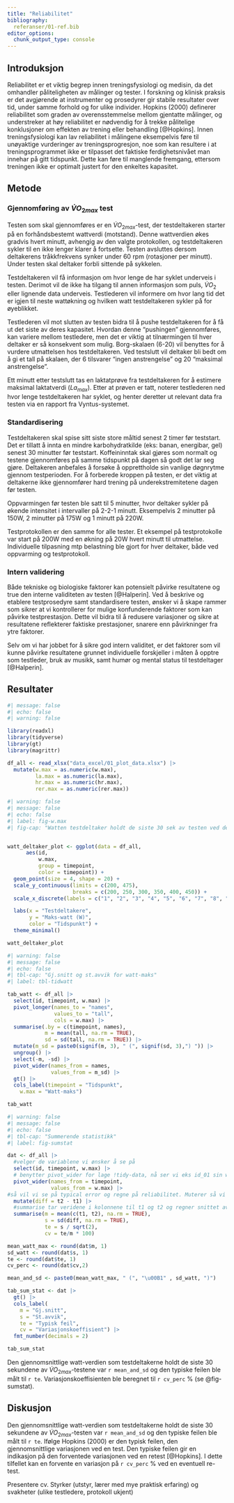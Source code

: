 ```yaml
---
title: "Reliabilitet"
bibliography: 
  referanser/01-ref.bib
editor_options: 
  chunk_output_type: console
---
```



## Introduksjon

Reliabilitet er et viktig begrep innen treningsfysiologi og medisin, da det omhandler påliteligheten av målinger og tester. I forskning og klinisk praksis er det avgjørende at instrumenter og prosedyrer gir stabile resultater over tid, under samme forhold og for ulike individer. Hopkins (2000) definerer reliabilitet som graden av overensstemmelse mellom gjentatte målinger, og understreker at høy reliabilitet er nødvendig for å trekke pålitelige konklusjoner om effekten av trening eller behandling [@Hopkins]. Innen treningsfysiologi kan lav reliabilitet i målingene eksempelvis føre til unøyaktige vurderinger av treningsprogresjon, noe som kan resultere i at treningsprogrammet ikke er tilpasset det faktiske ferdighetsnivået man innehar på gitt tidspunkt. Dette kan føre til manglende fremgang, ettersom treningen ikke er optimalt justert for den enkeltes kapasitet.

## Metode

### Gjennomføring av $\dot{V}O_{2max}$ test

Testen som skal gjennomføres er en $\dot{V}O_{2max}$-test, der testdeltakeren starter på en forhåndsbestemt wattverdi (motstand). Denne wattverdien økes gradvis hvert minutt, avhengig av den valgte protokollen, og testdeltakeren sykler til en ikke lenger klarer å fortsette. Testen avsluttes dersom deltakerens tråkkfrekvens synker under 60 rpm (rotasjoner per minutt). Under testen skal deltaker forbli sittende på sykkelen.

Testdeltakeren vil få informasjon om hvor lenge de har syklet underveis i testen. Derimot vil de ikke ha tilgang til annen informasjon som puls, $\dot{V}O_{2}$ eller lignende data underveis. Testlederen vil informere om hvor lang tid det er igjen til neste wattøkning og hvilken watt testdeltakeren sykler på for øyeblikket.

Testlederen vil mot slutten av testen bidra til å pushe testdeltakeren for å få ut det siste av deres kapasitet. Hvordan denne "pushingen" gjennomføres, kan variere mellom testledere, men det er viktig at tilnærmingen til hver deltaker er så konsekvent som mulig. Borg-skalaen (6-20) vil benyttes for å vurdere utmattelsen hos testdeltakeren. Ved testslutt vil deltaker bli bedt om å gi et tall på skalaen, der 6 tilsvarer "ingen anstrengelse" og 20 "maksimal anstrengelse".

Ett minutt etter testslutt tas en laktatprøve fra testdeltakeren for å estimere maksimal laktatverdi ($La_{max}$). Etter at prøven er tatt, noterer testlederen ned hvor lenge testdeltakeren har syklet, og henter deretter ut relevant data fra testen via en rapport fra Vyntus-systemet.

### Standardisering

Testdeltakeren skal spise sitt siste store måltid senest 2 timer før teststart. Det er tillatt å innta en mindre karbohydratkilde (eks: banan, energibar, gel) senest 30 minutter før teststart. Koffeininntak skal gjøres som normalt og testene gjennomføres på samme tidspunkt på dagen så godt det lar seg gjøre. Deltakeren anbefales å forsøke å opprettholde sin vanlige døgnrytme gjennom testperioden. For å forberede kroppen på testen, er det viktig at deltakerne ikke gjennomfører hard trening på underekstremitetene dagen før testen.

Oppvarmingen før testen ble satt til 5 minutter, hvor deltaker sykler på økende intensitet i intervaller på 2-2-1 minutt. Eksempelvis 2 minutter på 150W, 2 minutter på 175W og 1 minutt på 220W.

Testprotokollen er den samme for alle tester. Et eksempel på testprotokolle var start på 200W med en økning på 20W hvert minutt til utmattelse. Individuelle tilpasning mtp belastning ble gjort for hver deltaker, både ved oppvarming og testprotokoll.

### Intern validering

Både tekniske og biologiske faktorer kan potensielt påvirke resultatene og true den interne validiteten av testen [@Halperin]. Ved å beskrive og etablere testprosedyre samt standardisere testen, ønsker vi å skape rammer som sikrer at vi kontrollerer for mulige konfunderende faktorer som kan påvirke testprestasjon. Dette vil bidra til å redusere variasjoner og sikre at resultatene reflekterer faktiske prestasjoner, snarere enn påvirkninger fra ytre faktorer.

Selv om vi har jobbet for å sikre god intern validitet, er det faktorer som vil kunne påvirke resultatene grunnet individuelle forskjeller i måten å opptre som testleder, bruk av musikk, samt humør og mental status til testdeltager [@Halperin].

\newpage

## Resultater

```r
#| message: false
#| echo: false
#| warning: false

library(readxl)
library(tidyverse)
library(gt)
library(magrittr)

df_all <- read_xlsx("data_excel/01_plot_data.xlsx") |> 
  mutate(w.max = as.numeric(w.max), 
         la.max = as.numeric(la.max), 
         hr.max = as.numeric(hr.max), 
         rer.max = as.numeric(rer.max))
```

```r
#| warning: false
#| message: false
#| echo: false
#| label: fig-w.max
#| fig-cap: "Watten testdeltaker holdt de siste 30 sek av testen ved de ulike tidspunktene"


watt_deltaker_plot <- ggplot(data = df_all, 
      aes(id, 
          w.max, 
          group = timepoint,
          color = timepoint)) +
  geom_point(size = 4, shape = 20) +
  scale_y_continuous(limits = c(200, 475), 
                     breaks = c(200, 250, 300, 350, 400, 450)) +
  scale_x_discrete(labels = c("1", "2", "3", "4", "5", "6", "7", "8", "9", "10", "11", "12", "13", "14", "15", "16")) +

  labs(x = "Testdeltakere", 
       y = "Maks-watt (W)",
       color = "Tidspunkt") +
  theme_minimal()

watt_deltaker_plot
```


```r
#| warning: false
#| message: false
#| echo: false
#| tbl-cap: "Gj.snitt og st.avvik for watt-maks"
#| label: tbl-tidwatt

tab_watt <- df_all |> 
  select(id, timepoint, w.max) |> 
  pivot_longer(names_to = "names", 
               values_to = "tall", 
               cols = w.max) |> 
  summarise(.by = c(timepoint, names), 
            m = mean(tall, na.rm = TRUE), 
            sd = sd(tall, na.rm = TRUE)) |> 
  mutate(m_sd = paste0(signif(m, 3), " (", signif(sd, 3),") ")) |> 
  ungroup() |> 
  select(-m, -sd) |> 
  pivot_wider(names_from = names, 
              values_from = m_sd) |> 
  gt() |> 
  cols_label(timepoint = "Tidspunkt",
    w.max = "Watt-maks")

tab_watt
```


```r
#| warning: false
#| message: false
#| echo: false
#| tbl-cap: "Summerende statistikk"
#| label: fig-sumstat

dat <- df_all |> 
  #velger de variablene vi ønsker å se på
  select(id, timepoint, w.max) |> 
  # benytter pivot_wider for lage !tidy-data, nå ser vi eks id_01 sin w.max ved timepoint == t1 osv.
  pivot_wider(names_from = timepoint, 
              values_from = w.max) |> 
#så vil vi se på typical error og regne på reliabilitet. Muterer så vi får en verdi som er differansen mellom t2 og t1
  mutate(diff = t2 - t1) |> 
  #summarise tar veridene i kolonnene til t1 og t2 og regner snittet av de, samt standardavviket
  summarise(m = mean(c(t1, t2), na.rm = TRUE), 
            s = sd(diff, na.rm = TRUE), 
            te = s / sqrt(2), 
            cv = te/m * 100)

mean_watt_max <- round(dat$m, 1)
sd_watt <- round(dat$s, 1)
te <- round(dat$te, 1)
cv_perc <- round(dat$cv,2)

mean_and_sd <- paste0(mean_watt_max, " (", "\u00B1" , sd_watt, ")")

tab_sum_stat <- dat |> 
  gt() |> 
  cols_label(
    m = "Gj.snitt",
    s = "St.avvik",
    te = "Typisk feil",
    cv = "Variasjonskoeffisient") |> 
  fmt_number(decimals = 2)

tab_sum_stat
```

Den gjennomsnittlige watt-verdien som testdeltakerne holdt de siste 30 sekundene av $\dot{V}O_{2max}$-testene var `r mean_and_sd` og den typiske feilen ble målt til `r te`. Variasjonskoeffisienten ble beregnet til `r cv_perc` % (se @fig-sumstat). 


## Diskusjon

Den gjennomsnittlige watt-verdien som testdeltakerne holdt de siste 30 sekundene av $\dot{V}O_{2max}$-testen var `r mean_and_sd` og den typiske feilen ble målt til `r te`. Ifølge Hopkins (2000) er den typisk feilen, den gjennomsnittlige variasjonen ved en test. Den typiske feilen gir en indikasjon på den forventede variasjonen ved en retest [@Hopkins]. I dette tilfellet kan en forvente en variasjon på `r cv_perc` % ved en eventuell re-test.

Presentere cv. Styrker (utstyr, lærer med mye praktisk erfaring) og svakheter (ulike testledere, protokoll ukjent) 

